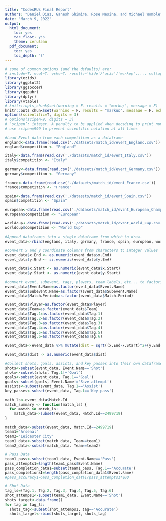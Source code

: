 ```yaml
---
title: "CodesRUs Final Report"
authors: "Daniel Diaz, Ganesh Ghimire, Rose Mesina, and Michael Womble"
date: "March 9, 2022"
output:
  html_document:
    toc: yes
    toc_float: yes
    theme: cerulean
  pdf_document:
    toc: yes
    toc_depth: '3'
---
```


```r
# some of common options (and the defaults) are: 
# include=T, eval=T, echo=T, results='hide'/'asis'/'markup',..., collapse=F, warning=T, message=T, error=T, cache=T, fig.width=6, fig.height=4, fig.dim=c(6,4) #inches, fig.align='left'/'center','right', 
library(ezids)
library(ggplot2)
library(ggsoccer)
library(ggpubr)
library(dplyr)
library(vtable)
# knitr::opts_chunk$set(warning = F, results = "markup", message = F)
knitr::opts_chunk$set(warning = F, results = "markup", message = F, echo=F)
options(scientific=T, digits = 3) 
# options(scipen=9, digits = 3) 
# ‘scipen’: integer. A penalty to be applied when deciding to print numeric values in fixed or exponential notation.  Positive values bias towards fixed and negative towards scientific notation: fixed notation will be preferred unless it is more than ‘scipen’ digits wider.
# use scipen=999 to prevent scientific notation at all times
```

```r
#Load Event data from each competition as a dataframe
england<-data.frame(read.csv('./datasets/match_id/event_England.csv'))
england$competition <- "England"

italy<-data.frame(read.csv('./datasets/match_id/event_Italy.csv'))
italy$competition <- "Italy"

germany<-data.frame(read.csv('./datasets/match_id/event_Germany.csv'))
germany$competition <- "Germany"

france<-data.frame(read.csv('./datasets/match_id/event_France.csv'))
france$competition <- "France"

spain<-data.frame(read.csv('./datasets/match_id/event_Spain.csv'))
spain$competition <- "Spain"

european<-data.frame(read.csv('./datasets/match_id/event_European_Championship.csv'))
european$competition <- "European"

worldcup<-data.frame(read.csv('./datasets/match_id/event_World_Cup.csv'))
worldcup$competition <- "World Cup"
                     
#Append dataframes into a single dataframe from which to draw.
event_data<-rbind(england, italy, germany, france, spain, european, worldcup)
```

```r
#convert x and y coordinate columns from characters to integer values
event_data$x.End <- as.numeric(event_data$x.End)
event_data$y.End <- as.numeric(event_data$y.End)

event_data$x.Start <- as.numeric(event_data$x.Start)
event_data$y.Start <- as.numeric(event_data$y.Start)

#convert event, subevent, tags, players, team labels, etc... to factors
event_data$Event.Name=as.factor(event_data$Event.Name)
event_data$Subevent.Name=as.factor(event_data$Subevent.Name)
event_data$Match.Period=as.factor(event_data$Match.Period)

event_data$Player=as.factor(event_data$Player)
event_data$Team=as.factor(event_data$Team)
event_data$Tag.1=as.factor(event_data$Tag.1)
event_data$Tag.2=as.factor(event_data$Tag.2)
event_data$Tag.3=as.factor(event_data$Tag.3)
event_data$Tag.4=as.factor(event_data$Tag.4)
event_data$Tag.5=as.factor(event_data$Tag.5)
event_data$Tag.6=as.factor(event_data$Tag.6)
```

```r

event_data<-event_data %>% mutate(dist = sqrt((x.End-x.Start)^2+(y.End-y.Start)^2))

event_data$dist <- as.numeric(event_data$dist)
```

```r
#Collect shots, goals, assists, and key passes into their own dataframes
shots<-subset(event_data, Event.Name=='Shot')
shots<-subset(shots, Tag.1!='Goal')
goals<-subset(event_data, Tag.1=='Goal')
goals<-subset(goals, Event.Name!='Save attempt')
assists<-subset(event_data, Tag.1=='Assist')
key_passes<-subset(event_data, Tag.1=='Key pass')
```

```r
math_ls<-event_data$Match.Id
match_summary <- function(match_ls) {
  for match in match_ls:
    match_data<-subset(event_data, Match.Id==2499719)
}
```

```r
match_data<-subset(event_data, Match.Id==2499719)
team1="Arsenal"
team2="Leicester City"
team1_data<-subset(match_data, Team==team1)
team2_data<-subset(match_data, Team==team2)

# Pass Data
team1_pass<-subset(team1_data, Event.Name=='Pass')
pass_attempts1=length(team1_pass$Event.Name)
pass_completion_data1=subset(team1_pass, Tag.1=='Accurate')
pass_completions1=length(pass_completion_data1$Event.Name)
#pass_accuracy1=pass_completion_data1/pass_attempts1*100

# Shot Data
tag_ls=(Tag.1, Tag.2, Tag.3, Tag.4, Tag.5, Tag.6)
shot_attemps1<-subset(team1_data, Event.Name=='Shot')
shots_target<-data.frame()
for tag in tag_ls:
  shots_tag<-subset(shot_attemps1, tag=='Accurate')
  shots_target<-rbind(shots_target, shots_tag)

```